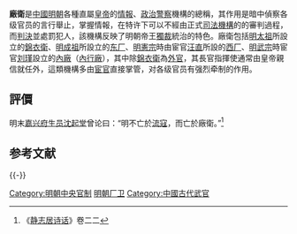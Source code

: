 '''廠衛'''是[[中國|中國]][[明朝|明朝]]各種直屬[[皇帝|皇帝]]的[[情報|情報]]、[[政治警察|政治警察]]機構的總稱，其作用是暗中偵察各级官员的言行舉止，掌握情報，在特许下可以不經由正式[[司法機構|司法機構]]的的審判過程，而[[判決|判決]]並處罰犯人，該機構反映了明朝帝王[[獨裁|獨裁]]統治的特色。廠衛包括[[明太祖|明太祖]]所設立的[[錦衣衛|錦衣衛]]、[[明成祖|明成祖]]所設立的[[东厂|东厂]]、[[明憲宗|明憲宗]]時由宦官[[汪直_(宦官)|汪直]]所設的[[西厂|西厂]]、[[明武宗|明武宗]]時宦官[[刘瑾|刘瑾]]設立的[[內廠|內廠]]（[[內行廠|內行廠]]），其中除[[錦衣衛|錦衣衛]]為[[外官|外官]]，其長官指揮使通常由皇帝親信就任外，這類機構多由[[宦官|宦官]]直接掌管，对各级官员有强烈牵制的作用。

==評價==
明末[[嘉兴府|嘉兴府]][[生员|生员]][[沈起堂|沈起堂]]曾论曰：“明不亡於[[流寇|流寇]]，而亡於廠衛。”<ref>《[[静志居诗话|静志居诗话]]》卷二二</ref>

== 参考文献 ==
{{Reflist}}

{{-}}
{{廠衛}}

[[Category:明朝中央官制|Category:明朝中央官制]]
[[Category:明朝厂卫|]]
[[Category:中國古代武官|Category:中國古代武官]]

{{China-hist-stub}}
{{政治小作品}}